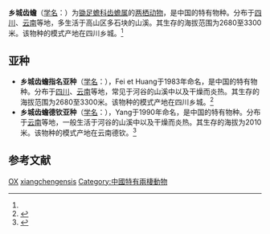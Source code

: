 {{NoteTA|G1=LS}}
{{Speciesbox
| name = 乡城齿蟾
| status = LC | status_system = iucn3.1 
| status_ref = <ref name=iucn>{{IUCN2008| assessors = Fei Liang, Xie Feng | year = 2004 | id = 57604 | title = Oreolalax xiangchengensis |downloaded = 2009-4-30}}</ref>
| image = 
| genus = Oreolalax
| species = xiangchengensis
| authority = (Fei et Huang, 1983)<ref name='id4869'>{{cite web| url =http://www.bioinfo.cn/db05/BjdwSpecies.php?action=view&id=4869| title =乡城齿蟾| work =《中国动物物种编目数据库》| publisher =中国科学院微生物研究所| author =中国科学院动物研究所| accessdate =2009-04-11| deadurl =yes| archiveurl =https://web.archive.org/web/20160305101300/http://www.bioinfo.cn/db05/BjdwSpecies.php?action=view&id=4869| archivedate =2016-03-05}}</ref>
}}

'''乡城齿蟾'''（[[学名|学名]]：{{lang|la|''Oreolalax xiangchengensis''}}）为[[锄足蟾科|锄足蟾科]][[齿蟾属|齿蟾属]]的[[两栖动物|两栖动物]]，是中国的特有物种。分布于[[四川|四川]]、[[云南|云南]]等地，多生活于高山区多石块的山溪。其生存的海拔范围为2680至3300米。该物种的模式产地在四川乡城。<ref name='id4869'/>

== 亚种 ==
* '''乡城齿蟾指名亚种'''（[[学名|学名]]：{{lang|la|''Oreolalax xiangchengensis xiangchengensis''}}），Fei et Huang于1983年命名，是中国的特有物种。分布于[[四川|四川]]、[[云南|云南]]等地，常见于河谷的山溪中以及干燥而炎热。其生存的海拔范围为2680至3300米。该物种的模式产地在四川乡城。<ref name='id4870'>{{cite web| url =http://www.bioinfo.cn/db05/BjdwSpecies.php?action=view&id=4870| title =乡城齿蟾指名亚种| work =《中国动物物种编目数据库》| publisher =中国科学院微生物研究所| author =中国科学院动物研究所| accessdate =2009-04-11| deadurl =yes| archiveurl =https://web.archive.org/web/20160305023245/http://www.bioinfo.cn/db05/BjdwSpecies.php?action=view&id=4870| archivedate =2016-03-05}}</ref>
* '''乡城齿蟾德钦亚种'''（[[学名|学名]]：{{lang|la|''Oreolalax xiangchengensis deqinensis''}}），Yang于1990年命名，是中国的特有物种。分布于[[云南|云南]]等地，一般生活于河谷的山溪中以及干燥而炎热。其生存的海拔为2010米。该物种的模式产地在云南德钦。<ref name='id4871'>{{cite web| url =http://www.bioinfo.cn/db05/BjdwSpecies.php?action=view&id=4871| title =乡城齿蟾德钦亚种| work =《中国动物物种编目数据库》| publisher =中国科学院微生物研究所| author =中国科学院动物研究所| accessdate =2009-04-11| deadurl =yes| archiveurl =https://web.archive.org/web/20160305085643/http://www.bioinfo.cn/db05/BjdwSpecies.php?action=view&id=4871| archivedate =2016-03-05}}</ref>

== 参考文献 ==
{{reflist}}

{{Wikispecies|Oreolalax xiangchengensis}}
{{Taxonbar|from=Q2697495}}

[[Category:IUCN红色名录无危物种|OX]]
[[Category:齿蟾属|xiangchengensis]]
[[Category:中國特有兩棲動物|Category:中國特有兩棲動物]]